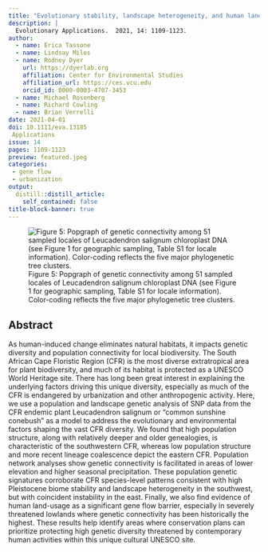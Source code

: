 ```yaml
---
title: "Evolutionary stability, landscape heterogeneity, and human land-usage shape population genetic connectivity in the Cape Floristic Region biodiversity hotspot."
description: |
  Evolutionary Applications.  2021, 14: 1109-1123.
author:
  - name: Erica Tassone
  - name: Lindsay Miles
  - name: Rodney Dyer
    url: https://dyerlab.org
    affiliation: Center for Environmental Studies
    affiliation_url: https://ces.vcu.edu
    orcid_id: 0000-0003-4707-3453
  - name: Michael Rosenberg
  - name: Richard Cowling
  - name: Brian Verrelli
date: 2021-04-01
doi: 10.1111/eva.13185
 Applications
issue: 14
pages: 1109-1123
preview: featured.jpeg
categories: 
 - gene flow
 - urbanization
output:
  distill::distill_article:
    self_contained: false
title-block-banner: true
---
```


![Figure 5: Popgraph of genetic connectivity among 51 sampled locales of Leucadendron salignum chloroplast DNA (see Figure 1 for geographic sampling, Table S1 for locale information). Color-coding reflects the five major phylogenetic tree clusters.](featured.jpeg)

## Abstract 

As human-induced change eliminates natural habitats, it impacts genetic diversity and population connectivity for local biodiversity. The South African Cape Floristic Region (CFR) is the most diverse extratropical area for plant biodiversity, and much of its habitat is protected as a UNESCO World Heritage site. There has long been great interest in explaining the underlying factors driving this unique diversity, especially as much of the CFR is endangered by urbanization and other anthropogenic activity. Here, we use a population and landscape genetic analysis of SNP data from the CFR endemic plant Leucadendron salignum or “common sunshine conebush” as a model to address the evolutionary and environmental factors shaping the vast CFR diversity. We found that high population structure, along with relatively deeper and older genealogies, is characteristic of the southwestern CFR, whereas low population structure and more recent lineage coalescence depict the eastern CFR. Population network analyses show genetic connectivity is facilitated in areas of lower elevation and higher seasonal precipitation. These population genetic signatures corroborate CFR species-level patterns consistent with high Pleistocene biome stability and landscape heterogeneity in the southwest, but with coincident instability in the east. Finally, we also find evidence of human land-usage as a significant gene flow barrier, especially in severely threatened lowlands where genetic connectivity has been historically the highest. These results help identify areas where conservation plans can prioritize protecting high genetic diversity threatened by contemporary human activities within this unique cultural UNESCO site.